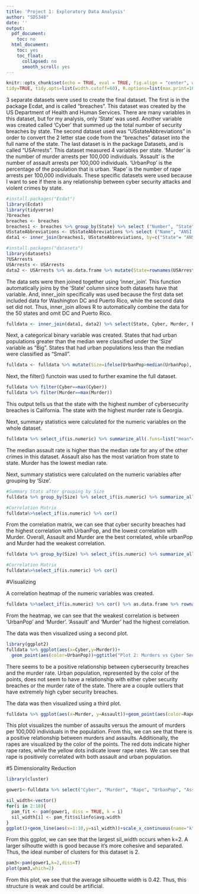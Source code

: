 ```yaml
---
title: 'Project 1: Exploratory Data Analysis'
author: "SDS348"
date: ''
output:
  pdf_document:
    toc: no
  html_document:
    toc: yes
    toc_float:
      collapsed: no
      smooth_scroll: yes
---
```


```r
knitr::opts_chunk$set(echo = TRUE, eval = TRUE, fig.align = "center", warning = F, message = F,
tidy=TRUE, tidy.opts=list(width.cutoff=60), R.options=list(max.print=100))
```

3 separate datasets were used to create the final dataset. The first is in the package Ecdat, and is called "breaches". This dataset was created by the US Department of Health and Human Services. There are many variables in this dataset, but for my analysis, only 'State' was used. Another variable was created called 'Cyber' that summed up the total number of security breaches by state. The second dataset used was "USstateAbbreviations" in order to convert the 2 letter stae code from the "breaches" dataset into the full name of the state. The last dataset is in the package Datasets, and is called "USArrests". This dataset measured 4 variables per state. 'Murder' is the number of murder arrests per 100,000 individuals. 'Assault' is the number of assault arrests per 100,000 individuals. 'UrbanPop' is the percentage of the population that is urban. 'Rape' is the number of rape arrests per 100,000 individuals. These specific datasets were used because I want to see if there is any relationship between cyber security attacks and violent crimes by state.

```R
#install.packages("Ecdat")
library(Ecdat)
library(tidyverse)
?breaches
breaches <- breaches
breaches1 <- breaches %>% group_by(State) %>% select ("Number", "State") %>%na.omit() %>% summarize(Cyber=length(Number))
USstateAbbreviations <- USstateAbbreviations %>% select ("Name", "ANSI.letters")
data1 <- inner_join(breaches1, USstateAbbreviations, by=c("State"= "ANSI.letters" )) %>% rename(Abbreviation=State, State=Name)

#install.packages("datasets")
library(datasets)
?USArrests
USArrests <- USArrests
data2 <- USArrests %>% as.data.frame %>% mutate(State=rownames(USArrests))
``` 

The data sets were then joined together using 'inner_join'. This function automatically joins by the 'State' column since both datasets have that variable. And, inner_join specifically was used because the first data set included data for Washington DC and Puerto Rico, while the second data set did not. Thus, inner_join allows R to automatically combine the data for the 50 states and omit DC and Puerto Rico.
```R
fulldata <- inner_join(data1, data2) %>% select(State, Cyber, Murder, Rape, UrbanPop, Assault)
``` 

Next, a categorical binary variable was created. States that had urban populations greater than the median were classified under the 'Size' variable as "Big". States that had urban populations less than the median were classified as "Small".
```R
fulldata <- fulldata %>% mutate(Size=ifelse(UrbanPop>median(UrbanPop), "Big", "Small"))
``` 

Next, the filter() functoin was used to further examine the full dataset.
```R
fulldata %>% filter(Cyber==max(Cyber))
fulldata %>% filter(Murder==max(Murder))
``` 

This output tells us that the state with the highest number of cybersecurity breaches is California. The state with the highest murder rate is Georgia.

Next, summary statistics were calculated for the numeric variables on the whole dataset.
```R
fulldata %>% select_if(is.numeric) %>% summarize_all(.funs=list("mean"=mean,"median"=median,"sd"=sd, var="var", min="min", max="max",n_distinct="n_distinct"), na.rm=T)%>%pivot_longer(contains("_"))%>%separate(name,sep="_",into=c("variable","stat"))%>%pivot_wider(names_from = "variable",values_from="value")%>%arrange(stat)
``` 

The median assault rate is higher than the median rate for any of the other crimes in this dataset. Assault also has the most variation from state to state. Murder has the lowest median rate.

Next, summary statistics were calculated on the numeric variables after grouping by 'Size'.
```R
#Summary Stats after grouping by Size
fulldata %>% group_by(Size) %>% select_if(is.numeric) %>% summarize_all(.funs=list("mean"=mean,"median"=median,"sd"=sd, var="var", min="min", max="max",n_distinct="n_distinct"), na.rm=T)%>%pivot_longer(contains("_"))%>%separate(name,sep="_",into=c("variable","stat"))%>%pivot_wider(names_from = "variable",values_from="value")%>%arrange(Size)

#Correlation Matrix
fulldata%>%select_if(is.numeric) %>% cor()
``` 
From the correlation matrix, we can see that cyber security breaches had the highest correlation with UrbanPop, and the lowest correlation with Murder. Overall, Assault and Murder are the best correlated, while urbanPop and Murder had the weakest correlation.

```R
fulldata %>% group_by(Size) %>% select_if(is.numeric) %>% summarize_all(.funs=list("mean"=mean,"median"=median,"sd"=sd, var="var", min="min", max="max",n_distinct="n_distinct"), na.rm=T)%>%pivot_longer(contains("_"))%>%separate(name,sep="_",into=c("variable","stat"))%>%pivot_wider(names_from = "variable",values_from="value")%>%arrange(Size)

#Correlation Matrix
fulldata%>%select_if(is.numeric) %>% cor()
``` 

#Visualizing

A correlation heatmap of the numeric variables was created. 
```R
fulldata %>%select_if(is.numeric) %>% cor() %>% as.data.frame %>% rownames_to_column() %>%pivot_longer(-1) %>% ggplot(aes(rowname,name,fill=value))+geom_tile()+geom_text(aes(label=round(value,2)))+scale_fill_gradient2(low="red",high="blue")+ggtitle("Plot 1: Correlation Heat Map of Numeric Variables")
``` 
From the heatmap, we can see that the weakest correlation is between 'UrbanPop' and 'Murder'. 'Assault' and 'Murder' had the highest correlation.

The data was then visualized using a second plot.
```R
library(ggplot2)
fulldata %>% ggplot(aes(x=Cyber,y=Murder))+
  geom_point(aes(color=UrbanPop))+ggtitle("Plot 2: Murders vs Cyber Security Breaches")+xlab("Cyber Security Breaches")+ylab("Murder Rate per 100,000")+theme(legend.position=c(.9,.2))
``` 

There seems to be a positive relationship between cybersecurity breaches and the murder rate. Urban population, represented by the color of the points, does not seem to have a relationship with either cyber security breaches or the murder rate of the state. There are a couple outliers that have extremely high cyber security breaches.

The data was then visualized using a third plot.
```R
fulldata %>% ggplot(aes(x=Murder, y=Assault))+geom_point(aes(color=Rape, stat="summary"))+ggtitle("Plot 3: Assaults vs Murders")+xlab("Murders per 100,000")+ylab("Assaults per 100,000")+scale_y_continuous(breaks=seq(0, 350, 50))+scale_color_gradient(low="yellow", high="red")
``` 

This plot visualizes the number of assaults versus the amount of murders per 100,000 individuals in the population. From this, we can see that there is a positive relationship between murders and assaults. Additionally, the rapes are visualized by the color of the points. The red dots indicate higher rape rates, while the yellow dots indicate lower rape rates. We can see that rape is positively correlated with both assault and urban population.

#5 Dimensionality Reduction
```R
library(cluster)

gower1<-fulldata %>% select("Cyber", "Murder", "Rape", "UrbanPop", "Assault") %>% daisy(metric="gower")

sil_width<-vector()
for(i in 2:10){
  pam_fit <- pam(gower1, diss = TRUE, k = i)
  sil_width[i] <- pam_fit$silinfo$avg.width
}
ggplot()+geom_line(aes(x=1:10,y=sil_width))+scale_x_continuous(name="k",breaks=1:10)+ggtitle("Silhouette Width vs. k")
``` 

From this ggplot, we can see that the largest sil_width occurs when k=2. A larger silhoutte width is good because it's more cohesive and separated. Thus, the ideal number of clusters for this dataset is 2.

```R
pam3<-pam(gower1,k=2,diss=T)
plot(pam3,which=2)
``` 

From this plot, we see that the average silhouette width is 0.42. Thus, this structure is weak and could be artificial.
